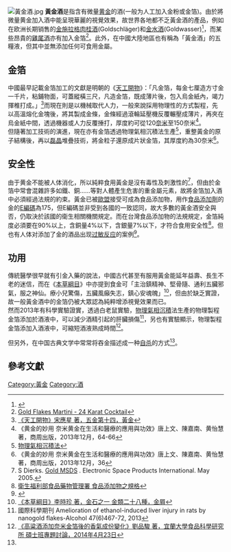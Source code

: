 [[File:黃金酒.jpg|thumb]]
'''黃金酒'''是指含有微量[[黄金|黄金]]的酒(一般为人工加入金粉或金箔)。由於將微量黄金加入酒中能呈現華麗的視覺效果，故世界各地都不乏黃金酒的產品，例如在欧洲长期销售的[[金施拉格肉桂酒|金施拉格肉桂酒]](Goldschläger)和[[金水酒|金水酒]](Goldwasser)<ref name=c04baijiu>{{cite news|title=中国官方考虑允许在白酒里加点金|url=http://cn.nytimes.com/china/20150204/c04baijiu/|accessdate=2015-07-23|publisher=纽约时报中文网|date=2015年2月4日}}</ref>，而某些昂貴的[[雞尾酒|雞尾酒]]亦有加入金箔<ref>[http://www.trendhunter.com/trends/gold-flakes-martini Gold Flakes Martini - 24 Karat Cocktail]</ref>。此外，在中國大陸地區也有稱為「黃金酒」的五糧液，但其中並無添加任何可食用金屬。

== 金箔 ==
中國最早記載金箔加工的文獻是明朝的《[[天工開物|天工開物]]》：「凡金箔，每金七厘造方寸金一千片，粘鋪物面，可蓋縱橫三尺，凡造金箔，既成薄片後，包入烏金紙內，竭力揮椎打成。」<ref>[https://zh.wikisource.org/wiki/%E5%A4%A9%E5%B7%A5%E9%96%8B%E7%89%A9 《天工開物》宋應星 著，五金第十四，黃金]</ref>而現在則是以機械取代人力，一般來說採用物理性的方式製程，先以高溫熔化金塊後，將其製成金條，金條經過滾輪延壓機反覆輾壓成薄片，再夾在烏金紙中間，透過機器或人力反覆捶打，厚度約可從120[[奈米|奈米]]至150奈米<ref>《黄金的妙用 奈米黄金在生活和醫療的應用與功效》唐上文、陳嘉南、黄怡慧 著，商周出版，2013年12月，64-66</ref>。<br />
但隨著加工技術的演進，現在亦有金箔透過物理氣相沉積法生產<ref>[http://highscope.ch.ntu.edu.tw/wordpress/?p=2956 物理氣相沉積法]</ref>，重整黃金的原子結構後，再以[[磊晶|磊晶]]堆疊技術，將金粒子還原成片狀金箔，其厚度約為30奈米<ref>《黄金的妙用 奈米黄金在生活和醫療的應用與功效》唐上文、陳嘉南、黄怡慧 著，商周出版，2013年12月，36</ref>。

== 安全性 ==
由于黄金不能被人体消化，所以純粹食用黃金是沒有毒性及刺激性的<ref>S Dierks. [http://www.espi-metals.com/msds's/gold.htm Gold MSDS] {{Wayback|url=http://www.espi-metals.com/msds's/gold.htm |date=20061110104358 }}. Electronic Space Products International. May 2005.</ref>，但由於金箔中常會混雜許多如鐵、銅......等對人體產生危害的重金屬元素，故將金箔加入酒中必須經過法規的約束。黃金已被[[歐盟|歐盟]]接受可成為食品添加物，用作[[食品添加劑|食品添加劑]]的金的[[E編碼|E編碼]]為175，但E編碼並非受到各國的一致認同，故大多數的黃金酒安全與否，仍取決於該國的衛生相關機關規定。而在台灣食品添加物的法規規定，金箔純度必須要在90%以上，含銅量4%以下，含銀量7%以下，才符合食用安全性<ref>[https://consumer.fda.gov.tw/Files/food/law/%E9%99%84%E8%A1%A8%E4%BA%8C%E9%A3%9F%E5%93%81%E6%B7%BB%E5%8A%A0%E7%89%A9%E8%A6%8F%E6%A0%BC_1021125.pdf 衛生福利部食品藥物管理署 食品添加物之規格]{{dead link|date=2018年5月 |bot=InternetArchiveBot |fix-attempted=yes }}</ref>。但也有人体对添加了金的酒品出现[[过敏反应|过敏反应]]的案例<ref>{{cite web|title=Gold|url=http://pubchem.ncbi.nlm.nih.gov/compound/gold#section=Toxicity|website=PubChem|accessdate=2015-07-23}}</ref>。

== 功用 ==
傳統醫學很早就有引金入藥的說法，中國古代甚至有服用黃金能延年益壽、長生不老的迷信，而在《[[本草綱目|本草綱目]]》中亦提到食金可「主治鎮精神、堅骨隨、通利五臟邪氣，服之神仙。療小兒驚傷，五臟風癲失志，鎮心安魂魄」<ref>[https://zh.wikisource.org/wiki/%E6%9C%AC%E8%8D%89%E7%B6%B1%E7%9B%AE/%E9%87%91%E7%9F%B3%E4%B9%8B%E4%B8%80#.E9.87.91.E5.B1.91 《本草綱目》李時珍 著，金石之一 金類二十八種，金屑]</ref>，但由於缺乏實證，故一般黃金酒中的金箔仍被大眾認為純粹增添視覺效果而已。<br />
然而2013年有科學實驗證實，透過白老鼠實驗，[[物理氣相沉積|物理氣相沉積]]法生產的物理製程金箔添加於酒液中，可以減少酒精引起的肝臟損傷<ref> 國際科學期刊 Amelioration of ethanol-induced liver injury in rats by nanogold flakes-Alcohol 47(6)467-72, 2013</ref>，另也有實驗顯示，物理製程金箔添加入酒液中，可縮短酒液熟成時間<ref>[http://webcache.googleusercontent.com/search?q=cache:uB9nxCE3orMJ:niufood.niu.edu.tw/download.php%3Ffilename%3D2237_3950f8bd.doc%26dir%3Dnews%26title%3D102(2)-%25E5%258A%2589%25E5%2593%2581%25E9%25A7%25BF-%25E9%25AB%2598%25E7%25B2%25B1%25E9%2585%2592%25E6%25B7%25BB%25E5%258A%25A0%25E5%25A5%2588%25E7%25B1%25B3%25E9%2587%2591%25E7%25AE%2594%25E5%25BE%258C%25E7%259A%2584%25E9%25A6%2599%25E6%25B0%25A3%25E6%2588%2590%25E4%25BB%25BD%25E8%25AE%258A%25E5%258C%2596+&cd=1&hl=zh-TW&ct=clnk&gl=tw 《高粱酒添加奈米金箔後的香氣成份變化》劉品駿 著，宜蘭大學食品科學研究所 碩士班專題討論，2014年4月23日]</ref>。

但另外，在中国古典文学中常常将吞金描述成一种[[自杀|自杀]]的方式<ref name=c04baijiu />。

== 參考文獻 ==
[[Category:黃金|Category:黃金]]
[[Category:酒|Category:酒]]
